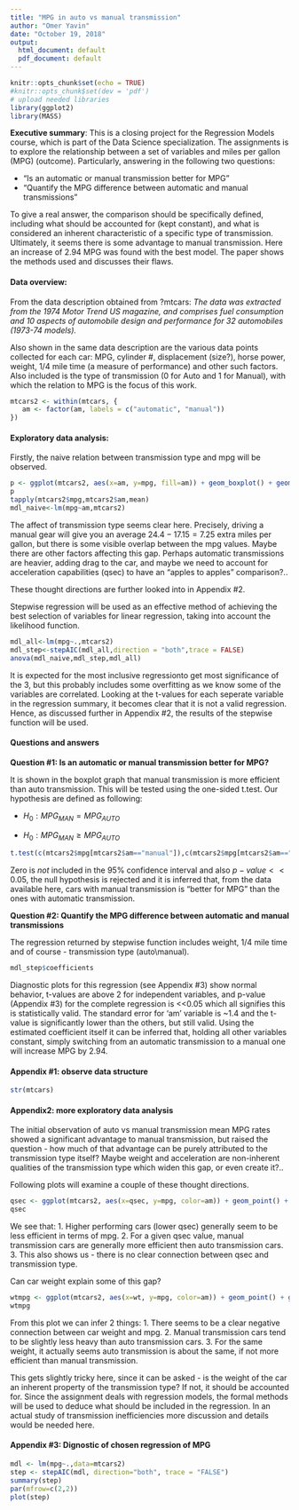 ```yaml
---
title: "MPG in auto vs manual transmission"
author: "Omer Yavin"
date: "October 19, 2018"
output:
  html_document: default
  pdf_document: default
---
```


```r
knitr::opts_chunk$set(echo = TRUE)
#knitr::opts_chunk$set(dev = 'pdf')
# upload needed libraries
library(ggplot2)
library(MASS)
```
__Executive summary__: This is a closing project for the Regression Models course, which is part of the Data Science specialization.
The assignments is to explore the relationship between a set of variables and miles per gallon (MPG) (outcome). Particularly, answering in the following two questions:

- "Is an automatic or manual transmission better for MPG"
- "Quantify the MPG difference between automatic and manual transmissions"

To give a real answer, the comparison should be specifically defined, including what should be accounted for (kept constant), and what is considered an inherent characteristic of a specific type of transmission.
Ultimately, it seems there is some advantage to manual transmission. Here an increase of 2.94 MPG was found with the best model. The paper shows the methods used and discusses their flaws.

#### Data overview:
From the data description obtained from ?mtcars:
*The data was extracted from the 1974 Motor Trend US magazine, and comprises fuel consumption and 10 aspects of automobile design and performance for 32 automobiles (1973-74 models).*

Also shown in the same data description are the various data points collected for each car:
MPG, cylinder #, displacement (size?), horse power, weight, 1/4 mile time (a measure of performance) and other such factors. Also included is the type of transmission (0 for Auto and 1 for Manual), with which the relation to MPG is the focus of this work.

```r
mtcars2 <- within(mtcars, {
   am <- factor(am, labels = c("automatic", "manual"))
})
```

#### Exploratory data analysis:
Firstly, the naive relation between transmission type and mpg will be observed.
```r
p <- ggplot(mtcars2, aes(x=am, y=mpg, fill=am)) + geom_boxplot() + geom_jitter(shape=16, position=position_jitter(0.2)) + stat_summary(fun.y = mean, geom = "errorbar", aes(ymax = ..y.., ymin = ..y..), width = .75, linetype = "dashed")
p
tapply(mtcars2$mpg,mtcars2$am,mean)
mdl_naive<-lm(mpg~am,mtcars2)
```

The affect of transmission type seems clear here. Precisely, driving a manual gear will give you an average $24.4-17.15=7.25$ extra miles per gallon, but there is some visible overlap between the mpg values. Maybe there are other factors affecting this gap.
Perhaps automatic transmissions are heavier, adding drag to the car, and maybe we need to account for acceleration capabilities (qsec) to have an "apples to apples" comparison?..

These thought directions are further looked into in Appendix #2.

Stepwise regression will be used as an effective method of achieving the best selection of variables for linear regression, taking into account the likelihood function.

```r
mdl_all<-lm(mpg~.,mtcars2)
mdl_step<-stepAIC(mdl_all,direction = "both",trace = FALSE)
anova(mdl_naive,mdl_step,mdl_all)
```

It is expected for the most inclusive regressionto get most significance of the 3, but this probably includes some overfitting as we know some of the variables are correlated.
Looking at the t-values for each seperate variable in the regression summary, it becomes clear that it is not a valid regression. Hence, as discussed further in Appendix #2, the results of the stepwise function will be used.

#### Questions and answers

__Question #1: Is an automatic or manual transmission better for MPG?__

It is shown in the boxplot graph that manual transmission is more efficient than auto transmission. This will be tested using the one-sided t.test.
Our hypothesis are defined as following:

- $H_{0}: MPG_{MAN}=MPG_{AUTO}$

- $H_{0}: MPG_{MAN}\ge MPG_{AUTO}$

```r
t.test(c(mtcars2$mpg[mtcars2$am=="manual"]),c(mtcars2$mpg[mtcars2$am=="automatic"]),alternative = "greater", paired = FALSE)
```
Zero is *not* included in the 95% confidence interval and also $p-value<<0.05$, the null hypothesis is rejected and it is inferred that, from the data available here, cars with manual transmission is "better for MPG" than the ones with automatic transmission.

__Question #2: Quantify the MPG difference between automatic and manual transmissions__

The regression returned by stepwise function includes weight, 1/4 mile time and of course - transmission type (auto\\manual).
```r
mdl_step$coefficients
```
Diagnostic plots for this regression (see Appendix #3) show normal behavior, t-values are above 2 for independent variables, and p-value (Appendix #3) for the complete regression is <<0.05 which all signifies this is statistically valid.
The standard error for 'am' variable is ~1.4 and the t-value is significantly lower than the others, but still valid. Using the estimated coefficient itself it can be inferred that, holding all other variables constant, simply switching from an automatic transmission to a manual one will increase MPG by 2.94.

#### Appendix #1: observe data structure

```r
str(mtcars)
```


#### Appendix2: more exploratory data analysis

The initial observation of auto vs manual transmission mean MPG rates showed a significant advantage to manual transmission, but raised the question - how much of that advantage can be purely attributed to the transmission type itself?
Maybe weight and acceleration are non-inherent qualities of the transmission type which widen this gap, or even create it?..

Following plots will examine a couple of these thought directions.
```r
qsec <- ggplot(mtcars2, aes(x=qsec, y=mpg, color=am)) + geom_point() + geom_smooth(method = "lm", se = FALSE)
qsec
```

We see that:
1. Higher performing cars (lower qsec) generally seem to be less efficient in terms of mpg.
2. For a given qsec value, manual transmission cars are generally more efficient then auto transmission cars.
3. This also shows us - there is no clear connection between qsec and transmission type.

Can car weight explain some of this gap?
```r
wtmpg <- ggplot(mtcars2, aes(x=wt, y=mpg, color=am)) + geom_point() + geom_smooth(method = "lm", se = FALSE)
wtmpg
```

From this plot we can infer 2 things:
1. There seems to be a clear negative connection between car weight and mpg.
2. Manual transmission cars tend to be slightly less heavy than auto transmission cars.
3. For the same weight, it actually seems auto transmission is about the same, if not more efficient than manual transmission.

This gets slightly tricky here, since it can be asked - is the weight of the car an inherent property of the transmission type? If not, it should be accounted for.
Since the assignment deals with regression models, the formal methods will be used to deduce what should be included in the regression. In an actual study of transmission inefficiencies more discussion and details would be needed here.

#### Appendix #3: Dignostic of chosen regression of MPG

```r
mdl <- lm(mpg~.,data=mtcars2)
step <- stepAIC(mdl, direction="both", trace = "FALSE")
summary(step)
par(mfrow=c(2,2))
plot(step)
```